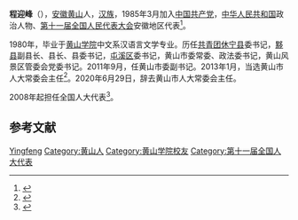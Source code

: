 '''程迎峰'''（{{bd|1957年|5月|}}），[[安徽|安徽]][[黄山|黄山]]人，[[汉族|汉族]]，1985年3月加入[[中国共产党|中国共产党]]，[[中华人民共和国|中华人民共和国]]政治人物、[[第十一届全国人民代表大会|第十一届全国人民代表大会]]安徽地区代表<ref>{{cite web|author=新华网|title=第十一届全国人大代表|url=http://news.xinhuanet.com/ziliao/2008-03/03/content_7708230.htm?node=36628|publisher=新华网|accessdate=2014-01-07|archive-date=2014-01-10|archive-url=https://web.archive.org/web/20140110211415/http://news.xinhuanet.com/ziliao/2008-03/03/content_7708230.htm?node=36628|dead-url=no}}</ref>。

1980年，毕业于[[黄山学院|黄山学院]]中文系汉语言文学专业。历任[[中国共产主义青年团|共青团]][[休宁县|休宁县]]委书记，[[黟县|黟县]]副县长、县长、县委书记，[[屯溪区|屯溪区]]委书记，黄山市委常委、政法委书记，黄山风景区管委会党委书记。2011年9月，任黄山市委副书记。2013年1月，当选黄山市人大常委会主任<ref>{{cite news|url=http://district.ce.cn/newarea/sddy/201801/12/t20180112_27708863.shtml|title=黄山市七届人大常委会主任、副主任、秘书长名单(主任程迎峰)|date=2018-01-12|publisher=中国经济网|accessdate=2018-01-17|archive-date=2018-01-17|archive-url=https://web.archive.org/web/20180117190512/http://district.ce.cn/newarea/sddy/201801/12/t20180112_27708863.shtml|dead-url=no}}</ref>。2020年6月29日，辞去黄山市人大常委会主任。

2008年起担任全国人大代表<ref>{{cite news|title=全国人大代表信息-程迎峰|url= http://210.82.31.1:8084/delegate/viewDelegate.action?dbid=111047|accessdate=2013-04-05|newspaper=全国人大网}}</ref>。

== 参考文献 ==
{{Reflist}}

{{DEFAULTSORT:Cheng程}}
[[Category:程姓|Yingfeng]]
[[Category:黄山人|Category:黄山人]]
[[Category:黄山学院校友|Category:黄山学院校友]]
[[Category:第十一届全国人大代表|Category:第十一届全国人大代表]]